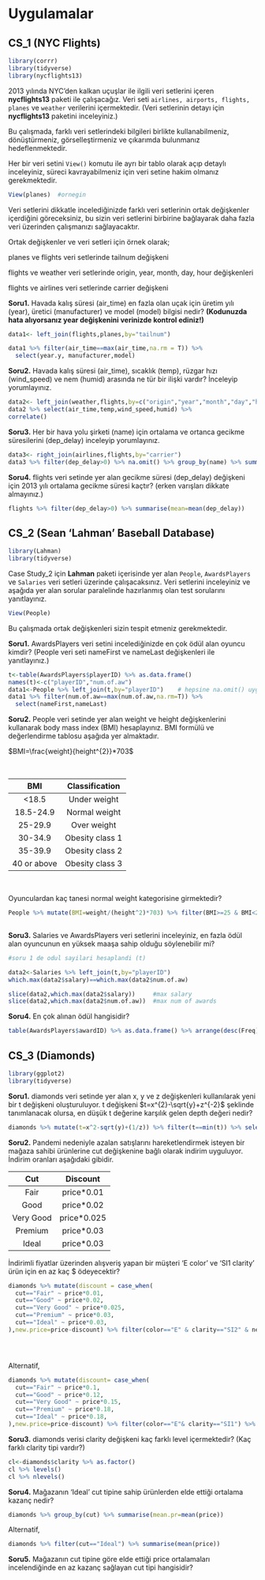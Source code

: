 # Uygulamalar

## CS_1 (NYC Flights)

```r
library(corrr)
library(tidyverse)
library(nycflights13)
```

2013 yılında NYC'den kalkan uçuşlar ile ilgili veri setlerini içeren **nycflights13** paketi ile çalışacağız. Veri seti `airlines, airports, flights, planes` ve `weather` verilerini içermektedir. (Veri setlerinin detayı için **nycflights13** paketini inceleyiniz.) 

Bu çalışmada, farklı veri setlerindeki bilgileri birlikte kullanabilmeniz, dönüştürmeniz, görselleştirmeniz ve çıkarımda bulunmanız hedeflenmektedir.


Her bir veri setini `View()` komutu ile ayrı bir tablo olarak açıp detaylı inceleyiniz, süreci kavrayabilmeniz için veri setine hakim olmanız gerekmektedir.

```r
View(planes)  #ornegin
```

Veri setlerini dikkatle incelediğinizde farklı veri setlerinin ortak değişkenler içerdiğini göreceksiniz, bu sizin veri setlerini birbirine bağlayarak daha fazla veri üzerinden çalışmanızı sağlayacaktır.

Ortak değişkenler ve veri setleri için örnek olarak;

planes ve flights veri setlerinde tailnum değişkeni

flights ve weather veri setlerinde origin, year, month, day, hour değişkenleri

flights ve airlines veri setlerinde carrier değişkeni


**Soru1.** Havada kalış süresi (air_time) en fazla olan uçak için üretim yılı (year), üretici (manufacturer) ve model (model) bilgisi nedir? **(Kodunuzda hata alıyorsanız year değişkenini verinizde kontrol ediniz!)**

```r

data1<- left_join(flights,planes,by="tailnum") 

data1 %>% filter(air_time==max(air_time,na.rm = T)) %>%
  select(year.y, manufacturer,model)
```

**Soru2.** Havada kalış süresi (air_time), sıcaklık (temp), rüzgar hızı (wind_speed) ve nem (humid) arasında ne tür bir ilişki vardır? İnceleyip yorumlayınız.

```r
data2<- left_join(weather,flights,by=c("origin","year","month","day","hour"))
data2 %>% select(air_time,temp,wind_speed,humid) %>% 
correlate() 
```


**Soru3.** Her bir hava yolu şirketi (name) için ortalama ve ortanca gecikme süresilerini (dep_delay) inceleyip yorumlayınız.

```r
data3<- right_join(airlines,flights,by="carrier")
data3 %>% filter(dep_delay>0) %>% na.omit() %>% group_by(name) %>% summarise(mean=mean(dep_delay),median=median(dep_delay))

```



**Soru4.** flights veri setinde yer alan gecikme süresi (dep_delay) değişkeni için 2013 yılı ortalama gecikme süresi kaçtır? (erken varışları dikkate almayınız.)



```r
flights %>% filter(dep_delay>0) %>% summarise(mean=mean(dep_delay))
```




## CS_2 (Sean 'Lahman' Baseball Database)

```r
library(Lahman)
library(tidyverse)
```


Case Study_2 için **Lahman** paketi içerisinde yer alan `People`, `AwardsPlayers` ve `Salaries` veri setleri üzerinde çalışacaksınız. Veri setlerini inceleyiniz ve aşağıda yer alan sorular paralelinde hazırlanmış olan test sorularını yanıtlayınız.

```r
View(People)
```
Bu çalışmada ortak değişkenleri sizin tespit etmeniz gerekmektedir.


**Soru1.** AwardsPlayers veri setini incelediğinizde en çok ödül alan oyuncu kimdir? (People veri seti nameFirst ve nameLast değişkenleri ile yanıtlayınız.)


```r
t<-table(AwardsPlayers$playerID) %>% as.data.frame()
names(t)<-c("playerID","num.of.aw")
data1<-People %>% left_join(t,by="playerID")    # hepsine na.omit() uygulamak?
data1 %>% filter(num.of.aw==max(num.of.aw,na.rm=T)) %>%   
  select(nameFirst,nameLast)

```


**Soru2.** People veri setinde yer alan weight ve height değişkenlerini kullanarak body mass index (BMI) hesaplayınız. BMI formülü ve değerlendirme tablosu aşağıda yer almaktadır.

$BMI=\frac{weight}{height^{2}}*703$

<br>

|BMI|Classification|
|:-:|:------------:|
|<18.5|Under weight|
|18.5-24.9|Normal weight|
|25-29.9|Over weight|
|30-34.9|Obesity class 1|
|35-39.9|Obesity class 2|
|40 or above|Obesity class 3|

<br>

Oyunculardan kaç tanesi normal weight kategorisine girmektedir?

```r
People %>% mutate(BMI=weight/(height^2)*703) %>% filter(BMI>=25 & BMI<29.9) %>% nrow()
  
```

**Soru3.** Salaries ve AwardsPlayers veri setlerini inceleyiniz, en fazla ödül alan oyuncunun en yüksek maaşa sahip olduğu söylenebilir mi? 

```r
#soru 1 de odul sayilari hesaplandi (t)

data2<-Salaries %>% left_join(t,by="playerID") 
which.max(data2$salary)==which.max(data2$num.of.aw)

slice(data2,which.max(data2$salary))     #max salary
slice(data2,which.max(data2$num.of.aw))  #max num of awards
```

**Soru4.** En çok alınan ödül hangisidir?

```r
table(AwardsPlayers$awardID) %>% as.data.frame() %>% arrange(desc(Freq))
```



## CS_3 (Diamonds)

```r
library(ggplot2)
library(tidyverse)
```


**Soru1.** diamonds veri setinde yer alan x, y ve z değişkenleri kullanılarak yeni bir t değişkeni oluşturuluyor. t değişkeni $t=x^{2}-\sqrt{y}+z^{-2}$ şeklinde tanımlanacak olursa, en düşük t değerine karşılık gelen depth değeri nedir?

```r
diamonds %>% mutate(t=x^2-sqrt(y)+(1/z)) %>% filter(t==min(t)) %>% select(depth)
```



**Soru2.** Pandemi nedeniyle azalan satışlarını hareketlendirmek isteyen bir mağaza sahibi ürünlerine cut değişkenine bağlı olarak indirim uyguluyor. İndirim oranları aşağıdaki gibidir.

|Cut|Discount|
|:-:|:------:|
|Fair|price*0.01|
|Good|price*0.02|
|Very Good|price*0.025|
|Premium|price*0.03|
|Ideal|price*0.03|

İndirimli fiyatlar üzerinden alışveriş yapan bir müşteri 'E color' ve 'SI1 clarity' ürün için en az kaç $ ödeyecektir?

```r
diamonds %>% mutate(discount = case_when(
  cut=="Fair" ~ price*0.01,
  cut=="Good" ~ price*0.02,
  cut=="Very Good" ~ price*0.025,
  cut=="Premium" ~ price*0.03,
  cut=="Ideal" ~ price*0.03,
),new.price=price-discount) %>% filter(color=="E" & clarity=="SI2" & new.price==min(new.price)) 





```


Alternatif,

```r
diamonds %>% mutate(discount= case_when(
  cut=="Fair" ~ price*0.1,
  cut=="Good" ~ price*0.12,
  cut=="Very Good" ~ price*0.15,
  cut=="Premium" ~ price*0.18,
  cut=="Ideal" ~ price*0.18,
),new.price=price-discount) %>% filter(color=="E"& clarity=="SI1") %>% arrange(new.price)
```




**Soru3.** diamonds verisi clarity değişkeni kaç farklı level içermektedir? (Kaç farklı clarity tipi vardır?)

```r
cl<-diamonds$clarity %>% as.factor() 
cl %>% levels()
cl %>% nlevels()

```

**Soru4.** Mağazanın 'Ideal' cut tipine sahip ürünlerden elde ettiği ortalama kazanç nedir?

```r
diamonds %>% group_by(cut) %>% summarise(mean.pr=mean(price))
```

Alternatif,

```r
diamonds %>% filter(cut=="Ideal") %>% summarise(mean(price))
```

**Soru5.** Mağazanın cut tipine göre elde ettiği price ortalamaları incelendiğinde en az kazanç sağlayan cut tipi hangisidir?
 

